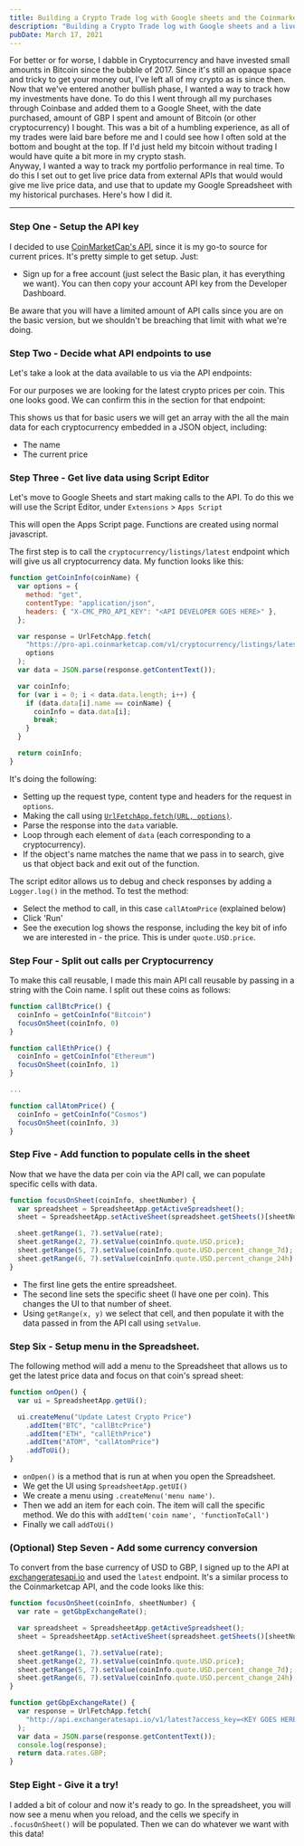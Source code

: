 ```yaml
---
title: Building a Crypto Trade log with Google sheets and the Coinmarketcap API
description: "Building a Crypto Trade log with Google sheets and a live API to get accurate prices"
pubDate: March 17, 2021
---
```



For better or for worse, I dabble in Cryptocurrency and have invested small amounts in Bitcoin since the bubble of 2017. Since it's still an opaque space and tricky to get your money out, I've left all of my crypto as is since then. Now that we've entered another bullish phase, I wanted a way to track how my investments have done. To do this I went through all my purchases through Coinbase and added them to a Google Sheet, with the date purchased, amount of GBP I spent and amount of Bitcoin (or other cryptocurrency) I bought. This was a bit of a humbling experience, as all of my trades were laid bare before me and I could see how I often sold at the bottom and bought at the top. If I'd just held my bitcoin without trading I would have quite a bit more in my crypto stash.  
Anyway, I wanted a way to track my portfolio performance in real time. To do this I set out to get live price data from external APIs that would would give me live price data, and use that to update my Google Spreadsheet with my historical purchases. Here's how I did it.

---

### Step One - Setup the API key

I decided to use [CoinMarketCap's API](https://coinmarketcap.com/api/documentation/v1/), since it is my go-to source for current prices. It's pretty simple to get setup. Just:

- Sign up for a free account (just select the Basic plan, it has everything we want). You can then copy your account API key from the Developer Dashboard.

<BlogImage src={TradeCoinmarketcapAPI} alt="Trade Coinmarketcap API" />

Be aware that you will have a limited amount of API calls since you are on the basic version, but we shouldn't be breaching that limit with what we're doing.

### Step Two - Decide what API endpoints to use

Let's take a look at the data available to us via the API endpoints:

<BlogImage src={TradeCoinmarketcapDocs} alt="Trade Coinmarketcap API" />

For our purposes we are looking for the latest crypto prices per coin. This one looks good. We can confirm this in the section for that endpoint:

<BlogImage src={TradeCryptoLatestEndpoint} alt="Trade Coinmarketcap API" />

This shows us that for basic users we will get an array with the all the main data for each cryptocurrency embedded in a JSON object, including:

- The name
- The current price

### Step Three - Get live data using Script Editor

Let's move to Google Sheets and start making calls to the API. To do this we will use the Script Editor, under `Extensions` > `Apps Script`

This will open the Apps Script page. Functions are created using normal javascript.

<BlogImage src={TradeAppsScript} alt="Trade Coinmarketcap API" />

The first step is to call the `cryptocurrency/listings/latest` endpoint which will give us all cryptocurrency data. My function looks like this:

```js
function getCoinInfo(coinName) {
  var options = {
    method: "get",
    contentType: "application/json",
    headers: { "X-CMC_PRO_API_KEY": "<API DEVELOPER GOES HERE>" },
  };

  var response = UrlFetchApp.fetch(
    "https://pro-api.coinmarketcap.com/v1/cryptocurrency/listings/latest",
    options
  );
  var data = JSON.parse(response.getContentText());

  var coinInfo;
  for (var i = 0; i < data.data.length; i++) {
    if (data.data[i].name == coinName) {
      coinInfo = data.data[i];
      break;
    }
  }

  return coinInfo;
}
```

It's doing the following:

- Setting up the request type, content type and headers for the request in `options`.
- Making the call using [`UrlFetchApp.fetch(URL, options)`](https://developers.google.com/apps-script/reference/url-fetch).
- Parse the response into the `data` variable.
- Loop through each element of `data` (each corresponding to a cryptocurrency).
- If the object's name matches the name that we pass in to search, give us that object back and exit out of the function.

The script editor allows us to debug and check responses by adding a `Logger.log()` in the method. To test the method:

- Select the method to call, in this case `callAtomPrice` (explained below)
- Click 'Run'
- See the execution log shows the response, including the key bit of info we are interested in - the price. This is under `quote.USD.price`.

<BlogImage src={TradeAppsScriptDebug} alt="Trade Coinmarketcap API" />

### Step Four - Split out calls per Cryptocurrency

To make this call reusable, I made this main API call reusable by passing in a string with the Coin name. I split out these coins as follows:

```js
function callBtcPrice() {
  coinInfo = getCoinInfo("Bitcoin")
  focusOnSheet(coinInfo, 0)
}

function callEthPrice() {
  coinInfo = getCoinInfo("Ethereum")
  focusOnSheet(coinInfo, 1)
}

...

function callAtomPrice() {
  coinInfo = getCoinInfo("Cosmos")
  focusOnSheet(coinInfo, 3)
}
```

### Step Five - Add function to populate cells in the sheet

Now that we have the data per coin via the API call, we can populate specific cells with data.

```js
function focusOnSheet(coinInfo, sheetNumber) {
  var spreadsheet = SpreadsheetApp.getActiveSpreadsheet();
  sheet = SpreadsheetApp.setActiveSheet(spreadsheet.getSheets()[sheetNumber]);

  sheet.getRange(1, 7).setValue(rate);
  sheet.getRange(2, 7).setValue(coinInfo.quote.USD.price);
  sheet.getRange(5, 7).setValue(coinInfo.quote.USD.percent_change_7d);
  sheet.getRange(6, 7).setValue(coinInfo.quote.USD.percent_change_24h);
}
```

- The first line gets the entire spreadsheet.
- The second line sets the specific sheet (I have one per coin). This changes the UI to that number of sheet.
- Using `getRange(x, y)` we select that cell, and then populate it with the data passed in from the API call using `setValue`.

### Step Six - Setup menu in the Spreadsheet.

The following method will add a menu to the Spreadsheet that allows us to get the latest price data and focus on that coin's spread sheet:

```js
function onOpen() {
  var ui = SpreadsheetApp.getUi();

  ui.createMenu("Update Latest Crypto Price")
    .addItem("BTC", "callBtcPrice")
    .addItem("ETH", "callEthPrice")
    .addItem("ATOM", "callAtomPrice")
    .addToUi();
}
```

- `onOpen()` is a method that is run at when you open the Spreadsheet.
- We get the UI using `SpreadsheetApp.getUI()`
- We create a menu using `.createMenu('menu name')`.
- Then we add an item for each coin. The item will call the specific method. We do this with `addItem('coin name', 'functionToCall')`
- Finally we call `addToUi()`

### (Optional) Step Seven - Add some currency conversion

To convert from the base currency of USD to GBP, I signed up to the API at [exchangeratesapi.io](https://exchangeratesapi.io/) and used the `latest` endpoint. It's a similar process to the Coinmarketcap API, and the code looks like this:

```js
function focusOnSheet(coinInfo, sheetNumber) {
  var rate = getGbpExchangeRate();

  var spreadsheet = SpreadsheetApp.getActiveSpreadsheet();
  sheet = SpreadsheetApp.setActiveSheet(spreadsheet.getSheets()[sheetNumber]);

  sheet.getRange(1, 7).setValue(rate);
  sheet.getRange(2, 7).setValue(coinInfo.quote.USD.price);
  sheet.getRange(5, 7).setValue(coinInfo.quote.USD.percent_change_7d);
  sheet.getRange(6, 7).setValue(coinInfo.quote.USD.percent_change_24h);
}

function getGbpExchangeRate() {
  var response = UrlFetchApp.fetch(
    "http://api.exchangeratesapi.io/v1/latest?access_key=<KEY GOES HERE>symbols=GBP,EUR"
  );
  var data = JSON.parse(response.getContentText());
  console.log(response);
  return data.rates.GBP;
}
```

### Step Eight - Give it a try!

I added a bit of colour and now it's ready to go. In the spreadsheet, you will now see a menu when you reload, and the cells we specify in `.focusOnSheet()` will be populated. Then we can do whatever we want with this data!

<BlogImage src={TradeAtomPage} alt="Trade Coinmarketcap API" />
